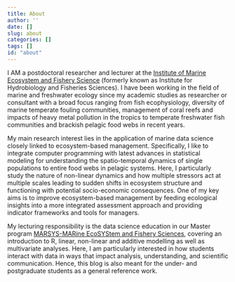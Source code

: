 ```yaml
---
title: About
author: ''
date: []
slug: about
categories: []
tags: []
id: "about"
---
```


I AM a postdoctoral researcher and lecturer at the [Institute of Marine Ecosystem and Fishery Science](https://www.biologie.uni-hamburg.de/en/einrichtungen/imf.html) (formerly known as Institute for Hydrobiology and Fisheries Sciences). I have been working in the field of marine and freshwater ecology since my academic studies as  researcher or consultant with a broad focus ranging from fish ecophysiology, diversity of marine temperate fouling communities, management of coral reefs and impacts of heavy metal pollution in the tropics to temperate freshwater fish communities and brackish pelagic food webs in recent years. 

My main research interest lies in the application of marine data science closely linked to ecosystem-based management. Specifically, I like to integrate computer programming with latest advances in statistical modeling for understanding the spatio-temporal dynamics of single populations to entire food webs in pelagic systems. Here, I particularly study the nature of non-linear dynamics and how multiple stressors act at multiple scales leading to sudden shifts in ecosystem structure and functioning with potential socio-economic consequences. One of my key aims is to improve ecosystem-based management by feeding ecological insights into a more integrated assessment approach and providing indicator frameworks and tools for managers. 

My lecturing responsibility is the data science education in our Master program [MARSYS-MARine EcoSYStem and Fishery Sciences](https://www.biologie.uni-hamburg.de/en/studium/master/marine-oekosystem-und-fischereiwissenschaften.html), covering an introduction to R, linear, non-linear and additive modelling as well as multivariate analyses. Here, I am particularly interested in how students interact with data in ways that impact analysis, understanding, and scientific communication. Hence, this blog is also meant for the under- and postgraduate students as a general reference work.

